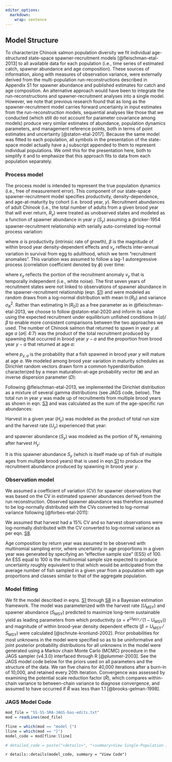 ```yaml
---
editor_options: 
  markdown: 
    wrap: sentence
---
```


## Model Structure

To characterize Chinook salmon population diversity we fit individual age-structured state-space spawner-recruitment models [@fleischman-etal-2013] to all available data for each population (i.e., time series of estimated catch, spawner abundance and age composition).
These sources of information, along with measures of observation variance, were externally derived from the multi-population run-reconstructions described in Appendix S1 for spawner abundance and published estimates for catch and age composition.
An alternative approach would have been to integrate the run-reconstructions and spawner-recruitment analyses into a single model.
However, we note that previous research found that as long as the spawner-recruitment model carries forward uncertainty in input estimates from the run-reconstruction models, sequential analyses like those that we conducted (which still do not account for parameter covariance among models) produce very similar estimates of abundance, population dynamics parameters, and management reference points, both in terms of point estimates and uncertainty [@staton-etal-2017].
Because the same model was fitted to each population, all symbols in the presentation of the state-space model actually have a $j$ subscript appended to them to represent individual populations.
We omit this for the presentation here, both to simplify it and to emphasize that this approach fits to data from each population separately.

### Process model

The process model is intended to represent the true population dynamics (i.e., free of measurement error).
This component of our state-space spawner-recruitment model specifies productivity, density-dependence, and age-at-maturity by cohort (i.e. brood year, $y$).
Recruitment abundances of adult Chinook (i.e., the total number of adults from a given brood year that will ever return, $R_y$) were treated as unobserved states and modeled as a function of spawner abundance in year $y$ ($S_y$) assuming a @ricker-1954 spawner-recruitment relationship with serially auto-correlated log-normal process variation:

<a id="eq-ricker"></a>
\begin{equation}
\ln(R_y) = \ln(S_y) + \ln(\alpha) - \beta S_y + v_y
\tag{Eqn. S1}
\end{equation}

where $\alpha$ is productivity (intrinsic rate of growth), $\beta$ is the magnitude of within brood year density-dependent effects and $v_y$ reflects inter-annual variation in survival from egg to adulthood, which we term "recruitment anomalies".
This variation was assumed to follow a lag-1 autoregressive process (correlation coefficient denoted by $\phi$) over time:

<a id="eq-residuals"></a>
\begin{equation}
\begin{aligned}
v_y &= \phi v_{y-1} + \varepsilon_y \\
\varepsilon_y &\sim \mathcal{N}(0, \sigma_R)
\end{aligned}
\tag{Eqn. S2}
\end{equation}

where $\varepsilon_y$ reflects the portion of the recruitment anomaly $v_y$ that is temporally independent (i.e., white noise).
The first seven years of recruitment states were not linked to observations of spawner abundance in the spawner-recruitment relationship (eqn. [S1](#eq-ricker)) and were modeled as random draws from a log-normal distribution with mean $\ln(R_0)$ and variance $\sigma_R^2$.
Rather than estimating $\ln(R_0)$) as a free parameter as in @fleischman-etal-2013, we choose to follow @staton-etal-2020 and inform its value using the expected recruitment under equilibrium unfished conditions $\ln(\alpha)/\beta$ to enable more consistent comparisons between the two approaches we used.
The number of Chinook salmon that returned to spawn in year $y$ at age $a$ ($a \in$ 4:7) was the product of the total recruitment produced by spawning that occurred in brood year $y-a$ and the proportion from brood year $y-a$ that returned at age $a$:

<a id="eq-apportion-R"></a>
\begin{equation}
N_{y,a} = R_{y-a} p_{y-a,a}
\tag{Eqn. S3}
\end{equation}

where $p_{y,a}$ is the probability that a fish spawned in brood year $y$ will mature at age $a$.
We modeled among brood year variation in maturity schedules as Dirichlet random vectors drawn form a common hyperdistribution characterized by a mean maturation-at-age probability vector ($\boldsymbol{\pi}$) and an inverse dispersion parameter ($D$):

<a id="eq-dirichlet"></a>
\begin{equation}
p_{y,a} \stackrel{\mathrm{iid}}{\sim} \mathcal{D}(\boldsymbol{\pi}D)
\tag{Eqn. S4}
\end{equation}

Following @fleischman-etal-2013, we implemented the Dirichlet distribution as a mixture of several gamma distributions (see JAGS code, below). The total run in year $y$ was made up of recruitments from multiple brood years as shown in eqn. [S3](#eq-apportion-R) and was calculated as the sum of the age-specific run abundances:

<a id="eq-get-N-tot"></a>
\begin{equation}
N_{y} = \sum_{a=4}^{7} N_{y,a}
\tag{Eqn. S5}
\end{equation}

Harvest in a given year ($H_y$) was modeled as the product of total run size and the harvest rate ($U_y$) experienced that year:

<a id="eq-harvest"></a>
\begin{equation}
H_y = N_y U_y
\tag{Eqn. S6}
\end{equation}

and spawner abundance ($S_y$) was modeled as the portion of $N_y$ remaining after harvest $H_y$:

<a id="eq-get-S"></a>
\begin{equation}
S_y = N_y (1 - U_y)
\tag{Eqn. S7}
\end{equation}

It is this spawner abundance $S_y$ (which is itself made up of fish of multiple ages from multiple brood years) that is used in eqn.[S1](#eq-ricker) to produce the recruitment abundance produced by spawning in brood year $y$.

### Observation model

We assumed a coefficient of variation (CV) for spawner observations that was based on the CV in estimated spawner abundances derived from the run reconstruction.
Observed spawner abundance was therefore assumed to be log-normally distributed with the CVs converted to log-normal variance following [@forbes-etal-2011]:

<a id="eq-get-sigma"></a>
\begin{equation}
\sigma^2_{o,y} = \ln\left(\mathrm{CV}_y^2 + 1\right)
\tag{Eqn. S8}
\end{equation}

We assumed that harvest had a 15% CV and so harvest observations were log-normally distributed with the CV converted to log-normal variance as per eqn.
[S8](#eq-get-sigma).

Age composition by return year was assumed to be observed with multinomial sampling error, where uncertainty in age proportions in a given year was generated by specifying an "effective sample size" (ESS) of 100.
An ESS equal to 100 is the multinomial sample size expected to produce uncertainty roughly equivalent to that which would be anticipated from the average number of fish sampled in a given year from a population with age proportions and classes similar to that of the aggregate population.

### Model fitting

We fit the model described in eqns. [S1](#eq-ricker) through [S8](#eq:get-sigma) in a Bayesian estimation framework. The model was parameterized with the harvest rate ($U_{\mathrm{MSY}}$) and spawner abundance ($S_{\mathrm{MSY}}$) predicted to maximize long-term sustainable yield as leading parameters from which productivity ($\alpha = e^{U_{\mathrm{MSY}}}⁄(1-U_{\mathrm{MSY}})$) and magnitude of within brood-year density dependent effects ($\beta=U_{\mathrm{MSY}}⁄S_{\mathrm{MSY}}$) were calculated [@schnute-kronlund-2002]. Prior probabilities for most unknowns in the model were specified so as to be uninformative and joint posterior probability distributions for all unknowns in the model were generated using a Markov chain Monte Carlo (MCMC) procedure in the JAGS sampler (v4.3.0) interfaced through R [@plummer-2003]. See the JAGS model code below for the priors used on all parameters and the structure of the data. We ran five chains for 40,000 iterations after a burn-in of 10,000, and retained every 20th iteration. Convergence was assessed by examining the potential scale reduction factor ($\hat{R}$), which compares within-chain variance to between-chain variance to diagnose convergence, and assumed to have occurred if $\hat{R}$ was less than 1.1 [@brooks-gelman-1998].

### JAGS Model Code

```r
mod_file = "SS-SS-SRA-JAGS-bas-edits.txt"
mod = readLines(mod_file)

fline = which(mod == "model {")
lline = which(mod == "}")
model_code = mod[fline:lline]

# detailed_code = paste("<details>", "<summary>View Single-Population JAGS Code</summary>", model_code, "</details>", collapse = "\n")
```

`r details::details(model_code, summary = "View Code")`

